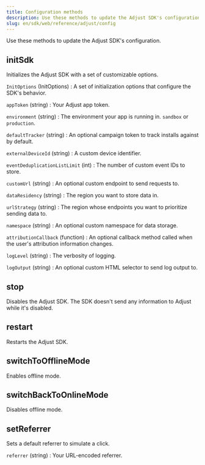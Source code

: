 ```yaml
---
title: Configuration methods
description: Use these methods to update the Adjust SDK's configuration.
slug: en/sdk/web/reference/adjust/config
---
```


Use these methods to update the Adjust SDK's configuration.

<Function>

## initSdk

Initializes the Adjust SDK with a set of customizable options.

<slot slot="signature">


<InitSdkSig />

</slot>

<slot slot="snippet">


<InitSdk />

</slot>

<slot slot="parameters">

`InitOptions` (InitOptions)
: A set of initialization options that configure the SDK's behavior.

<Accordion title="InitOptions">

`appToken` (string)
: Your Adjust app token.

`environment` (string)
: The environment your app is running in. `sandbox` or `production`.

`defaultTracker` (string)
: An optional campaign token to track installs against by default.

`externalDeviceId` (string)
: A custom device identifier.

`eventDeduplicationListLimit` (int)
: The number of custom event IDs to store.

`customUrl` (string)
: An optional custom endpoint to send requests to.

`dataResidency` (string)
: The region you want to store data in.

`urlStrategy` (string)
: The region whose endpoints you want to prioritize sending data to.

`namespace` (string)
: An optional custom namespace for data storage.

`attributionCallback` (function)
: An optional callback method called when the user's attribution information changes.

`logLevel` (string)
: The verbosity of logging.

`logOutput` (string)
: An optional custom HTML selector to send log output to.

</Accordion>

</slot>

</Function>


<Function>

## stop

Disables the Adjust SDK. The SDK doesn't send any information to Adjust while it's disabled.

<slot slot="signature">


<StopSig />

</slot>

<slot slot="snippet">


<Stop />

</slot>

</Function>

<Function>

## restart

Restarts the Adjust SDK.

<slot slot="signature">


<RestartSig />

</slot>

<slot slot="snippet">


<Restart />

</slot>

</Function>

<Function>

## switchToOfflineMode

Enables offline mode.

<slot slot="signature">


<SwitchToOfflineModeSig />

</slot>

<slot slot="snippet">


<SwitchToOfflineMode />

</slot>

</Function>

<Function>

## switchBackToOnlineMode

Disables offline mode.

<slot slot="signature">


<SwitchBackToOnlineModeSig />

</slot>

<slot slot="snippet">


<SwitchBackToOnlineMode />

</slot>

</Function>

<Function>

## setReferrer

Sets a default referrer to simulate a click.

<slot slot="signature">


<SetReferrerSig />

</slot>

<slot slot="snippet">


<SetReferrer />

</slot>

<slot slot="parameters">

`referrer` (string)
: Your URL-encoded referrer.

</slot>

</Function>
